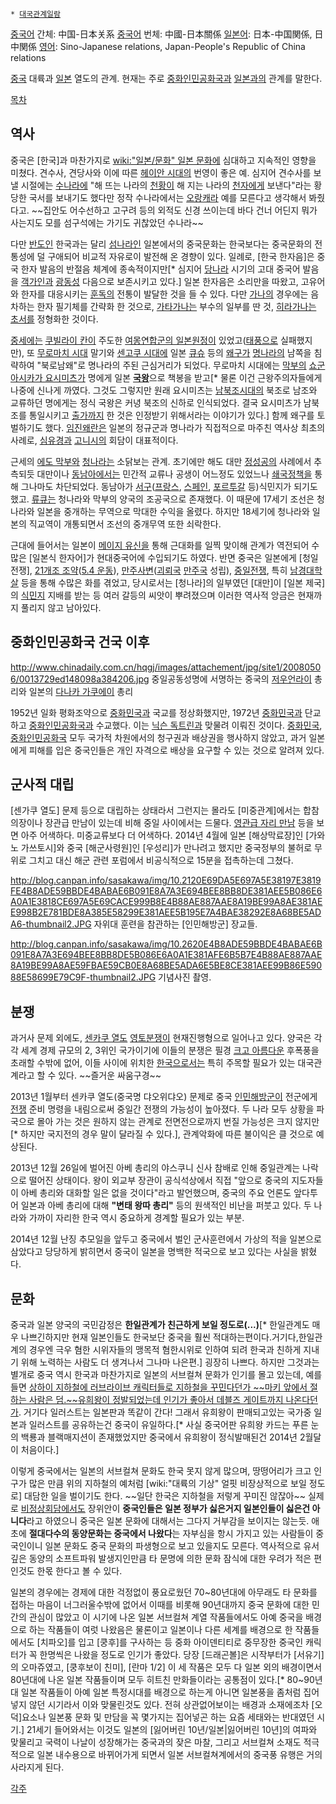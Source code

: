 * [[대국관계일람]]


[[중국어]] 간체: 中国-日本关系
[[중국어]] 번체: 中國-日本關係
[[일본어]]: 日本-中国関係, 日中関係
[[영어]]: Sino-Japanese relations, Japan-People's Republic of China relations


[[중국]] 대륙과 [[일본]] 열도의 관계. 현재는 주로 [[중화인민공화국]]과 [[일본]]과의 관계를 말한다.

[[목차]]
== 역사 ==
중국은 [한국]과 마찬가지로 [[wiki:"일본/문화" 일본 문화]]에 심대하고 지속적인 영향을 미쳤다. 견수사, 견당사와 이에 따른 [[헤이안 시대]]의 번영이 좋은 예. 심지어 견수사를 보낼 시절에는 [[수나라]]에 "해 뜨는 나라의 [[천황]]이 해 지는 나라의 [[천자]]에게 보낸다"라는 황당한 국서를 보내기도 했다만 정작 수나라에서는 [[오랑캐]]라 예를 모른다고 생각해서 봐줬다고. ~~집안도 어수선하고 고구려 등의 외적도 신경 쓰이는데 바다 건너 어딘지 뭐가 사는지도 모를 섬구석에는 가기도 귀찮았던 수나라~~

다만 [[반도]]인 한국과는 달리 [[섬나라]]인 일본에서의 중국문화는 한국보다는 중국문화의 전통성에 덜 구애되어 비교적 자유로이 발전해 온 경향이 있다. 일례로, [한국 한자음]은 중국 한자 발음의 반절음 체계에 종속적이지만[* 심지어 [[당나라]] 시기의 고대 중국어 발음을 [[객가인]]과 [[광동성]] 다음으로 보존시키고 있다.] 일본 한자음은 소리만을 따왔고, 고유어와 한자를 대응시키는 [[훈독]]의 전통이 발달한 것을 들 수 있다. 다만 [[가나]]의 경우에는 음차하는 한자 필기체를 간략화 한 것으로, [[가타가나]]는 부수의 일부를 딴 것, [[히라가나]]는 [[초서]]를 정형화한 것이다.

[[중세]]에는 [[쿠빌라이 칸]]이 주도한 [[여몽연합군의 일본원정]]이 있었고([[태풍]]으로 실패했지만), 또 [[무로마치 시대]] 말기와 [[센고쿠 시대]]에 일본 [[큐슈]] 등의 [[왜구]]가 [[명나라]]의 남쪽을 침략하여 "북로남왜"로 명나라의 주된 근심거리가 되었다. 무로마치 시대에는 [[막부]]의 [[쇼군]] [[아시카가 요시미츠]]가 명에게 일본 '''[[국왕]]'''으로 책봉을 받고[* 물론 이건 근왕주의자들에게 나중에 신나게 까였다. 그것도 그렇지만 원래 요시미츠는 [[남북조시대]]의 북조로 남조와 교류하던 명에게는 정식 국왕은 커녕 북조의 신하로 인식되었다. 결국 요시미츠가 남북조를 통일시키고 [[출가]]까지 한 것은 인정받기 위해서라는 이야기가 있다.] 함께 왜구를 토벌하기도 했다. [[임진왜란]]은 일본의 정규군과 명나라가 직접적으로 마주친 역사상 최초의 사례로, [[심유경]]과 [[고니시]]의 회담이 대표적이다.

근세의 [[에도 막부]]와 [[청나라]]는 소닭보는 관계. 초기에만 해도 대만 [[정성공]]의 사례에서 추측되듯 대만이나 [[동남아]]에서는 민간적 교류나 공생이 어느정도 있었느나 [[쇄국정책]]을 통해 그나마도 차단되었다. 동남아가 [[서구]]([[프랑스]], [[스페인]], [[포르투갈]] 등)식민지가 되기도 했고. [[류큐]]는 청나라와 막부의 양국의 조공국으로 존재했다. 이 때문에 17세기 조선은 청나라와 일본을 중개하는 무역으로 막대한 수익을 올렸다. 하지만 18세기에 청나라와 일본의 직교역이 개통되면서 조선의 중개무역 또한 쇠락한다. 

근대에 들어서는 일본이 [[메이지 유신]]을 통해 근대화를 일찍 맞이해 관계가 역전되어 수많은 [일본식 한자어]가 현대중국어에 수입되기도 하였다. 반면 중국은 일본에게 [청일전쟁], [[21개조 조약]]([[5.4 운동]]), [[만주사변]]([[괴뢰국]] [[만주국]] 성립), [[중일전쟁]], 특히 [[남경대학살]] 등을 통해 수많은 화를 겪었고, 당시로서는 [청나라]의 일부였던 [대만]이 [일본 제국]의 [[식민지]] 지배를 받는 등 여러 갈등의 씨앗이 뿌려졌으며 이러한 역사적 앙금은 현재까지 풀리지 않고 남아있다.

== 중화인민공화국 건국 이후 ==
http://www.chinadaily.com.cn/hqgj/images/attachement/jpg/site1/20080506/0013729ed148098a384206.jpg
중일공동성명에 서명하는 중국의 [[저우언라이]] 총리와 일본의 [[다나카 가쿠에이]] 총리

1952년 일화 평화조약으로 [[중화민국]]과 국교를 정상화했지만, 1972년 [[중화민국]]과 단교하고 [[중화인민공화국]]과 수교했다. 이는 [[닉슨 독트린]]과 맞물려 이뤄진 것이다.
[[중화민국]], [[중화인민공화국]] 모두 국가적 차원에서의 청구권과 배상권을 행사하지 않았고, 과거 일본에게 피해를 입은 중국인들은 개인 자격으로 배상을 요구할 수 있는 것으로 알려져 있다.

== 군사적 대립 ==
[센가쿠 열도] 문제 등으로 대립하는 상태라서 그런지는 몰라도 [미중관계]에서는 합참의장이나 장관급 만남이 있는데 비해 중일 사이에서는 드물다. [http://bbs2.ruliweb.daum.net/gaia/do/ruliweb/default/etc/325/read?articleId=21780352&objCate1=497&bbsId=G005&itemId=143&sortKey=depth&pageIndex=1 영관급 자리 만남] 등을 보면 아주 어색하다. 미중교류보다 더 어색하다. 2014년 4월에 일본 [해상막료장]인 [가와노 가쓰토시]와 중국 [해군사령원]인 [우성리]가 만나려고 했지만 중국정부의 불허로 무위로 그치고 대신 해군 관련 포럼에서 비공식적으로 15분을 접촉하는데 그쳤다.

http://blog.canpan.info/sasakawa/img/10.2120E69DA5E697A5E38197E3819FE4B8ADE59BBDE4BABAE6B091E8A7A3E694BEE8BB8DE381AEE5B086E6A0A1E3818CE697A5E69CACE999B8E4B88AE887AAE8A19BE99A8AE381AEE998B2E781BDE8A385E58299E381AEE5B195E7A4BAE38292E8A68BE5ADA6-thumbnail2.JPG
자위대 훈련을 참관하는 [인민해방군] 장교들.

http://blog.canpan.info/sasakawa/img/10.2620E4B8ADE59BBDE4BABAE6B091E8A7A3E694BEE8BB8DE5B086E6A0A1E381AFE6B5B7E4B88AE887AAE8A19BE99A8AE59FBAE59CB0E8A68BE5ADA6E5BE8CE381AEE99B86E59088E58699E79C9F-thumbnail2.JPG
기념사진 촬영.

== 분쟁 ==
과거사 문제 외에도, [[센카쿠 열도]] [[영토분쟁]]이 현재진행형으로 일어나고 있다. 양국은 각각 세계 경제 규모의 2, 3위인 국가이기에 이들의 분쟁은 필경 [[크고 아름다운]] 후폭풍을 초래할 수밖에 없어, 이들 사이에 위치한 [[한국]]으로서는 특히 주목할 필요가 있는 대국관계라고 할 수 있다. ~~즐거운 싸움구경~~

2013년 1월부터 센카쿠 열도(중국명 댜오위댜오) 문제로 중국 [[인민해방군]]이 전군에게 [[전쟁]] 준비 명령을 내림으로써 중일간 전쟁의 가능성이 높아졌다. 두 나라 모두 상황을 파국으로 몰아 가는 것은 원하지 않는 관계로 전면전으로까지 번질 가능성은 크지 않지만[* 하지만 국지전의 경우 말이 달라질 수 있다.], 관계악화에 따른 불이익은 클 것으로 예상된다.

2013년 12월 26일에 벌어진 아베 총리의 야스쿠니 신사 참배로 인해 중일관계는 나락으로 떨어진 상태이다. 왕이 외교부 장관이 공식석상에서 직접 "앞으로 중국의 지도자들이 아베 총리와 대화할 일은 없을 것이다"라고 발언했으며, 중국의 주요 언론도 앞다투어 일본과 아베 총리에 대해 '''"변태 왕따 총리"''' 등의 원색적인 비난을 퍼붓고 있다. 두 나라와 가까이 자리한 한국 역시 중요하게 경계할 필요가 있는 부분.

2014년 12월 난징 추모일을 앞두고 중국에서 벌인 군사훈련에서 가상의 적을 일본으로 삼았다고 당당하게 밝히면서 중국이 일본을 명백한 적국으로 보고 있다는 사실을 밝혔다.

== 문화 ==
중국과 일본 양국의 국민감정은 '''한일관계가 친근하게 보일 정도로(...)'''[* 한일관계도 매우 나쁘긴하지만 현재 일본인들도 한국보단 중국을 훨씬 적대하는편이다.거기다,한일관계의 경우엔 극우 혐한 시위자들의 맹목적 혐한시위로 인하여 되려 한국과 친하게 지내기 위해 노력하는 사람도 더 생겨나서 그나마 나은편.] 굉장히 나쁘다. 하지만 그것과는 별개로 중국 역시 한국과 마찬가지로 일본의 서브컬쳐 문화가 인기를 몰고 있는데, 예를 들면 [http://blog.naver.com/gtmk1/220075516429 상하이 지하철에 러브라이브 캐릭터들로 지하철을 꾸민다던가 ~~마키 앞에서 절하는 사람은 덤.~~][http://blog.naver.com/xezenan/220233001582 유희왕이 정발되었는데 인기가 좋아서 데블즈 게이트까지 나온다던가]. 거기다 일러스트는 일본판과 똑같이 간다! 그래서 유희왕이 판매되고있는 국가중 일본과 일러스트를 공유하는건 중국이 유일하다.[* 사실 중국어판 유희왕 카드는 푸른 눈의 백룡과 블랙매지션이 존재했었지만 중국에서 유희왕이 정식발매된건 2014년 2월달이 처음이다.]

이렇게 중국에서는 일본의 서브컬쳐 문화도 한국 못지 않게 많으며, 땅떵어리가 크고 인구가 많은 만큼 위의 지하철의 예처럼 [wiki:"대륙의 기상" 얼핏 비장상적으로 보일 정도로] 대담한 일을 벌이기도 한다. ~~일단 한국은 지하철을 저렇게 꾸미진 않잖아~~ 실제로 [[비정상회담]]에서도 장위안이 '''중국인들은 일본 정부가 싫은거지 일본인들이 싫은건 아니다'''라고 하였으니 중국은 일본 문화에 대해서는 그다지 거부감을 보이지는 않는듯. 애초에 '''절대다수의 동양문화는 중국에서 나왔다'''는 자부심을 항시 가지고 있는 사람들이 중국인이니 일본 문화도 중국 문화의 파생형으로 보고 있을지도 모른다. 역사적으로 유서깊은 동양의 소프트파워 발생지인만큼 타 문명에 의한 문화 잠식에 대한 우려가 적은 편인것도 한몫 한다고 볼 수 있다.

일본의 경우에는 경제에 대한 걱정없이 풍요로웠던 70~80년대에 아무래도 타 문화를 접하는 마음이 너그러울수밖에 없어서 이때를 비롯해 90년대까지 중국 문화에 대한 민간의 관심이 많았고 이 시기에 나온 일본 서브컬쳐 계열 작품들에서도 아예 중국을 배경으로 하는 작품들이 여럿 나왔음은 물론이고 일본이나 다른 세계를 배경으로 한 작품들에서도 [치파오]를 입고 [쿵후]를 구사하는 등 중화 아이덴티티로 중무장한 중국인 캐릭터가 꼭 한명씩은 나왔을 정도로 인기가 좋았다. 당장 [드래곤볼]은 시작부터가 [서유기]의 오마쥬였고, [쿵후보이 친미], [란마 1/2] 이 세 작품은 모두 다 일본 외의 배경이면서 80년대에 나온 일본 작품들이며 모두 히트친 만화들이라는 공통점이 있다.[* 80~90년대 일본 작품들이 아예 일본 특정시대를 배경으로 하는게 아니면 일본풍을 좀처럼 집어넣지 않던 시기라서 이와 맞물린것도 있다. 전혀 상관없어보이는 배경과 소재에조차 [오덕]요소나 일본풍 문화 및 만담을 꼭 몇가지는 집어넣곤 하는 요즘 세태와는 반대였던 시기.] 21세기 들어와서는 이것도 일본의 [잃어버린 10년/일본|잃어버린 10년]의 여파와 맞물리고 국력이 나날이 성장해가는 중국과의 잦은 마찰, 그리고 서브컬쳐 소재도 적극적으로 일본 내수용으로 바뀌어가게 되면서 일본 서브컬쳐계에서의 중국풍 유행은 거의 사라지게 된다.

[[각주]]
